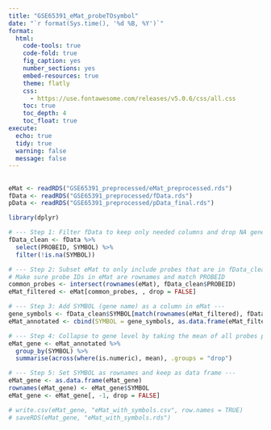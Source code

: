 ```yaml
---
title: "GSE65391_eMat_probeTOsymbol"
date: "`r format(Sys.time(), '%d %B, %Y')`"
format:
  html:
    code-tools: true
    code-fold: true
    fig_caption: yes
    number_sections: yes
    embed-resources: true
    theme: flatly
    css: 
      - https://use.fontawesome.com/releases/v5.0.6/css/all.css
    toc: true
    toc_depth: 4
    toc_float: true
execute:
  echo: true
  tidy: true
  warning: false
  message: false
---
```


## 

```r
eMat <- readRDS("GSE65391_preprocessed/eMat_preprocessed.rds")
fData <- readRDS("GSE65391_preprocessed/fData.rds")
pData <- readRDS("GSE65391_preprocessed/pData_final.rds")
```

```r
library(dplyr)

# --- Step 1: Filter fData to keep only needed columns and drop NA gene symbols ---
fData_clean <- fData %>%
  select(PROBEID, SYMBOL) %>%
  filter(!is.na(SYMBOL))

# --- Step 2: Subset eMat to only include probes that are in fData_clean ---
# Make sure probe IDs in eMat are rownames and match PROBEID
common_probes <- intersect(rownames(eMat), fData_clean$PROBEID)
eMat_filtered <- eMat[common_probes, , drop = FALSE]

# --- Step 3: Add SYMBOL (gene name) as a column in eMat ---
gene_symbols <- fData_clean$SYMBOL[match(rownames(eMat_filtered), fData_clean$PROBEID)]
eMat_annotated <- cbind(SYMBOL = gene_symbols, as.data.frame(eMat_filtered))

# --- Step 4: Collapse to gene level by taking the mean of all probes per gene ---
eMat_gene <- eMat_annotated %>%
  group_by(SYMBOL) %>%
  summarise(across(where(is.numeric), mean), .groups = "drop")

# --- Step 5: Set SYMBOL as rownames and keep as data frame ---
eMat_gene <- as.data.frame(eMat_gene)
rownames(eMat_gene) <- eMat_gene$SYMBOL
eMat_gene <- eMat_gene[, -1, drop = FALSE]
```

```r
# write.csv(eMat_gene, "eMat_with_symbols.csv", row.names = TRUE)
# saveRDS(eMat_gene, "eMat_with_symbols.rds")
```
